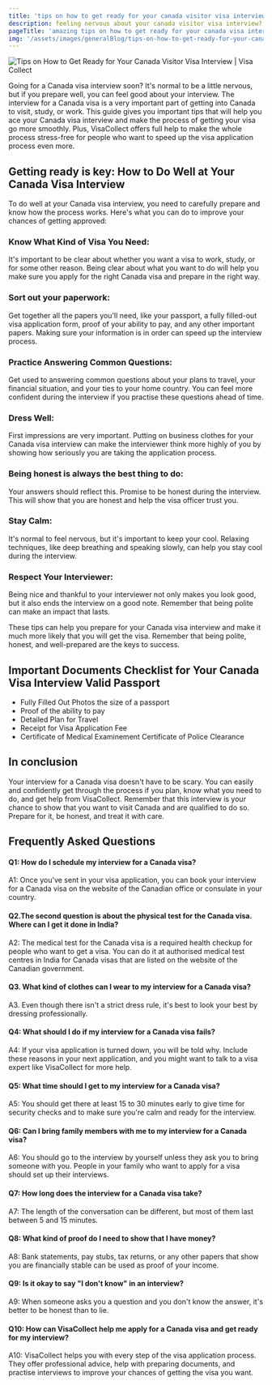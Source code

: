 ```yaml
---
title: 'tips on how to get ready for your canada visitor visa interview'
description: feeling nervous about your canada visitor visa interview? we'll guide you through everything with our  tips on how to get ready for your canada visitor visa interview.
pageTitle: 'amazing tips on how to get ready for your canada visa interview'
img: '/assets/images/generalBlog/tips-on-how-to-get-ready-for-your-canada-visitor-visa-interview.webp'
---
```


<BlogContentHero className="mt-0">
  <img
    src="/assets/images/generalBlog/tips-on-how-to-get-ready-for-your-canada-visitor-visa-interview.webp"
    alt="Tips on How to Get Ready for Your Canada Visitor Visa Interview | Visa Collect"
  />
</BlogContentHero>

Going for a Canada visa interview soon? It's normal to be a little nervous, but if you prepare well, you can feel good about your interview. The interview for a Canada visa is a very important part of getting into Canada to visit, study, or work. This guide gives you important tips that will help you ace your Canada visa interview and make the process of getting your visa go more smoothly. Plus, VisaCollect offers full help to make the whole process stress-free for people who want to speed up the visa application process even more.

## Getting ready is key: How to Do Well at Your Canada Visa Interview

To do well at your Canada visa interview, you need to carefully prepare and know how the process works. Here's what you can do to improve your chances of getting approved:

### Know What Kind of Visa You Need:

It's important to be clear about whether you want a visa to work, study, or for some other reason. Being clear about what you want to do will help you make sure you apply for the right Canada visa and prepare in the right way.

### Sort out your paperwork:

Get together all the papers you'll need, like your passport, a fully filled-out visa application form, proof of your ability to pay, and any other important papers. Making sure your information is in order can speed up the interview process.

### Practice Answering Common Questions:

Get used to answering common questions about your plans to travel, your financial situation, and your ties to your home country. You can feel more confident during the interview if you practise these questions ahead of time.

### Dress Well:

First impressions are very important. Putting on business clothes for your Canada visa interview can make the interviewer think more highly of you by showing how seriously you are taking the application process.

### Being honest is always the best thing to do:

Your answers should reflect this. Promise to be honest during the interview. This will show that you are honest and help the visa officer trust you.

### Stay Calm:

It's normal to feel nervous, but it's important to keep your cool. Relaxing techniques, like deep breathing and speaking slowly, can help you stay cool during the interview.

### Respect Your Interviewer:

Being nice and thankful to your interviewer not only makes you look good, but it also ends the interview on a good note. Remember that being polite can make an impact that lasts.

These tips can help you prepare for your Canada visa interview and make it much more likely that you will get the visa. Remember that being polite, honest, and well-prepared are the keys to success.

## Important Documents Checklist for Your Canada Visa Interview Valid Passport

- Fully Filled Out <LinkText href="/" text="Visa Application Form" /> Photos the size of a passport
- Proof of the ability to pay
- Detailed Plan for Travel
- Receipt for Visa Application Fee
- Certificate of Medical Examinement Certificate of Police Clearance

## In conclusion

Your interview for a Canada visa doesn't have to be scary. You can easily and confidently get through the process if you plan, know what you need to do, and get help from VisaCollect. Remember that this interview is your chance to show that you want to visit Canada and are qualified to do so. Prepare for it, be honest, and treat it with care.

## Frequently Asked Questions

#### Q1: How do I schedule my interview for a Canada visa?

A1: Once you've sent in your visa application, you can book your interview for a Canada visa on the website of the Canadian office or consulate in your country.

#### Q2.The second question is about the physical test for the Canada visa. Where can I get it done in India?

A2: The medical test for the Canada visa is a required health checkup for people who want to get a visa. You can do it at authorised medical test centres in India for Canada visas that are listed on the website of the Canadian government.

#### Q3. What kind of clothes can I wear to my interview for a Canada visa?

A3. Even though there isn't a strict dress rule, it's best to look your best by dressing professionally.

#### Q4: What should I do if my interview for a Canada visa fails?

A4: If your visa application is turned down, you will be told why. Include these reasons in your next application, and you might want to talk to a visa expert like VisaCollect for more help.

#### Q5: What time should I get to my interview for a Canada visa?

A5: You should get there at least 15 to 30 minutes early to give time for security checks and to make sure you're calm and ready for the interview.

#### Q6: Can I bring family members with me to my interview for a Canada visa?

A6: You should go to the interview by yourself unless they ask you to bring someone with you. People in your family who want to apply for a visa should set up their interviews.

#### Q7: How long does the interview for a Canada visa take?

A7: The length of the conversation can be different, but most of them last between 5 and 15 minutes.

#### Q8: What kind of proof do I need to show that I have money?

A8: Bank statements, pay stubs, tax returns, or any other papers that show you are financially stable can be used as proof of your income.

#### Q9: Is it okay to say "I don't know" in an interview?

A9: When someone asks you a question and you don't know the answer, it's better to be honest than to lie.

#### Q10: How can VisaCollect help me apply for a Canada visa and get ready for my interview?

A10: VisaCollect helps you with every step of the visa application process. They offer professional advice, help with preparing documents, and practise interviews to improve your chances of getting the visa you want.
